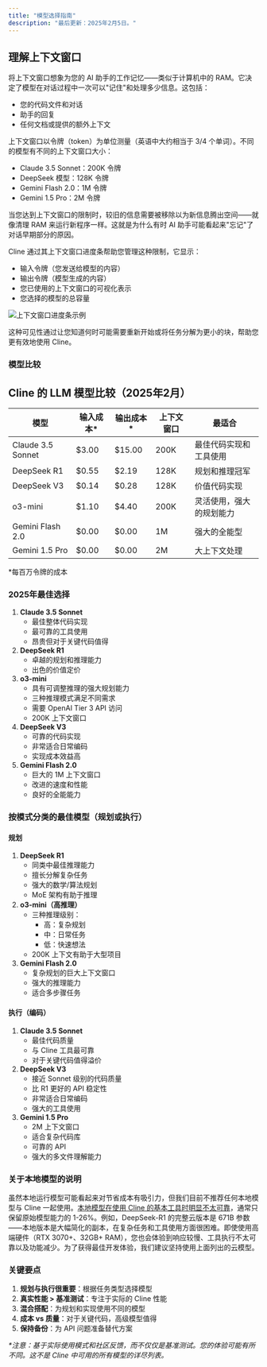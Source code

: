 ```yaml
---
title: "模型选择指南"
description: "最后更新：2025年2月5日。"
---
```


## 理解上下文窗口

将上下文窗口想象为您的 AI 助手的工作记忆——类似于计算机中的 RAM。它决定了模型在对话过程中一次可以"记住"和处理多少信息。这包括：

-   您的代码文件和对话
-   助手的回复
-   任何文档或提供的额外上下文

上下文窗口以令牌（token）为单位测量（英语中大约相当于 3/4 个单词）。不同的模型有不同的上下文窗口大小：

-   Claude 3.5 Sonnet：200K 令牌
-   DeepSeek 模型：128K 令牌
-   Gemini Flash 2.0：1M 令牌
-   Gemini 1.5 Pro：2M 令牌

当您达到上下文窗口的限制时，较旧的信息需要被移除以为新信息腾出空间——就像清理 RAM 来运行新程序一样。这就是为什么有时 AI 助手可能看起来"忘记"了对话早期部分的原因。

Cline 通过其上下文窗口进度条帮助您管理这种限制，它显示：

-   输入令牌（您发送给模型的内容）
-   输出令牌（模型生成的内容）
-   您已使用的上下文窗口的可视化表示
-   您选择的模型的总容量

<Frame caption="Cline 中上下文窗口使用的可视化表示">
	<img
		src="https://storage.googleapis.com/cline_public_images/docs/assets/image%20(11).png"
		alt="上下文窗口进度条示例"
	/>
</Frame>

这种可见性通过让您知道何时可能需要重新开始或将任务分解为更小的块，帮助您更有效地使用 Cline。

### 模型比较

## Cline 的 LLM 模型比较（2025年2月）

| 模型               | 输入成本\* | 输出成本\* | 上下文窗口 | 最适合                           |
| ------------------ | ---------- | ---------- | ---------- | -------------------------------- |
| Claude 3.5 Sonnet | $3.00      | $15.00     | 200K       | 最佳代码实现和工具使用           |
| DeepSeek R1       | $0.55      | $2.19      | 128K       | 规划和推理冠军                   |
| DeepSeek V3       | $0.14      | $0.28      | 128K       | 价值代码实现                     |
| o3-mini           | $1.10      | $4.40      | 200K       | 灵活使用，强大的规划能力         |
| Gemini Flash 2.0  | $0.00      | $0.00      | 1M         | 强大的全能型                     |
| Gemini 1.5 Pro    | $0.00      | $0.00      | 2M         | 大上下文处理                     |

\*每百万令牌的成本

### 2025年最佳选择

1. **Claude 3.5 Sonnet**
    - 最佳整体代码实现
    - 最可靠的工具使用
    - 昂贵但对于关键代码值得
2. **DeepSeek R1**
    - 卓越的规划和推理能力
    - 出色的价值定价
3. **o3-mini**
    - 具有可调整推理的强大规划能力
    - 三种推理模式满足不同需求
    - 需要 OpenAI Tier 3 API 访问
    - 200K 上下文窗口
4. **DeepSeek V3**
    - 可靠的代码实现
    - 非常适合日常编码
    - 实现成本效益高
5. **Gemini Flash 2.0**
    - 巨大的 1M 上下文窗口
    - 改进的速度和性能
    - 良好的全能能力

### 按模式分类的最佳模型（规划或执行）

#### 规划

1. **DeepSeek R1**
    - 同类中最佳推理能力
    - 擅长分解复杂任务
    - 强大的数学/算法规划
    - MoE 架构有助于推理
2. **o3-mini（高推理）**
    - 三种推理级别：
        - 高：复杂规划
        - 中：日常任务
        - 低：快速想法
    - 200K 上下文有助于大型项目
3. **Gemini Flash 2.0**
    - 复杂规划的巨大上下文窗口
    - 强大的推理能力
    - 适合多步骤任务

#### 执行（编码）

1. **Claude 3.5 Sonnet**
    - 最佳代码质量
    - 与 Cline 工具最可靠
    - 对于关键代码值得溢价
2. **DeepSeek V3**
    - 接近 Sonnet 级别的代码质量
    - 比 R1 更好的 API 稳定性
    - 非常适合日常编码
    - 强大的工具使用
3. **Gemini 1.5 Pro**
    - 2M 上下文窗口
    - 适合复杂代码库
    - 可靠的 API
    - 强大的多文件理解能力

### 关于本地模型的说明

虽然本地运行模型可能看起来对节省成本有吸引力，但我们目前不推荐任何本地模型与 Cline 一起使用。[本地模型在使用 Cline 的基本工具时明显不太可靠](https://docs.cline.bot/running-models-locally/read-me-first)，通常只保留原始模型能力的 1-26%。例如，DeepSeek-R1 的完整云版本是 671B 参数——本地版本是大幅简化的副本，在复杂任务和工具使用方面很困难。即使使用高端硬件（RTX 3070+、32GB+ RAM），您也会体验到响应较慢、工具执行不太可靠以及功能减少。为了获得最佳开发体验，我们建议坚持使用上面列出的云模型。

### 关键要点

1. **规划与执行很重要**：根据任务类型选择模型
2. **真实性能 > 基准测试**：专注于实际的 Cline 性能
3. **混合搭配**：为规划和实现使用不同的模型
4. **成本 vs 质量**：对于关键代码，高级模型值得
5. **保持备份**：为 API 问题准备替代方案

_\*注意：基于实际使用模式和社区反馈，而不仅仅是基准测试。您的体验可能有所不同。这不是 Cline 中可用的所有模型的详尽列表。_
